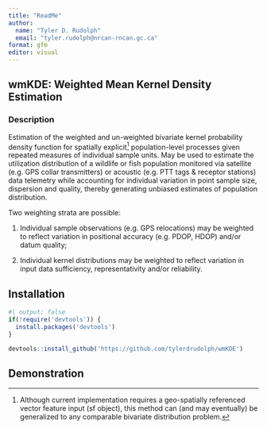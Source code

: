 ---
title: "ReadMe"
author: 
  name: "Tyler D. Rudolph"
  email: "tyler.rudolph@nrcan-rncan.gc.ca"
format: gfm
editor: visual
---

## **wmKDE: Weighted Mean Kernel Density Estimation**

### Description

Estimation of the weighted and un-weighted bivariate kernel probability density function for spatially explicit[^1] population-level processes given repeated measures of individual sample units. May be used to estimate the utilization distribution of a wildlife or fish population monitored via satellite (e.g. GPS collar transmitters) or acoustic (e.g. PTT tags & receptor stations) data telemetry while accounting for individual variation in point sample size, dispersion and quality, thereby generating unbiased estimates of population distribution.

[^1]: Although current implementation requires a geo-spatially referenced vector feature input (sf object), this method can (and may eventually) be generalized to any comparable bivariate distribution problem.

Two weighting strata are possible:

1.  Individual sample observations (e.g. GPS relocations) may be weighted to reflect variation in positional accuracy (e.g. PDOP, HDOP) and/or datum quality;

2.  Individual kernel distributions may be weighted to reflect variation in input data sufficiency, representativity and/or reliability.

## Installation

```{r}
#| output: false
if(!require('devtools')) {
  install.packages('devtools')
}

devtools::install_github('https://github.com/tylerdrudolph/wmKDE')
```

## Demonstration
